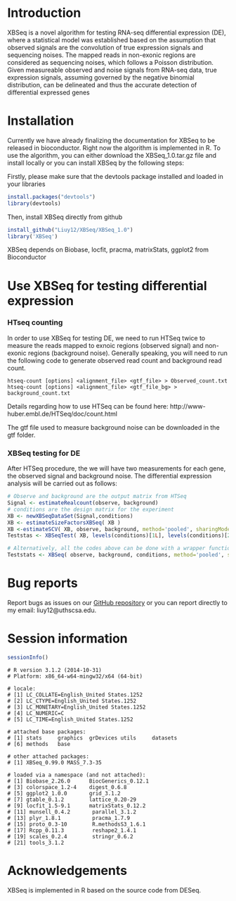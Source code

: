 <!--
%\VignetteEngine{knitr::knitr}
%\VignetteIndexEntry{XBSeq for testing differential expression for RNA-seq}
-->
# Introduction 

XBSeq is a novel algorithm for testing RNA-seq differential expression (DE), where a statistical model was established
based on the assumption that observed signals are the convolution of true expression signals and sequencing noises. The
mapped reads in non-exonic regions are considered as sequencing noises, which follows a Poisson distribution. Given
measureable observed and noise signals from RNA-seq data, true expression signals, assuming governed by the negative
binomial distribution, can be delineated and thus the accurate detection of differential expressed genes

# Installation 

Currently we have already finalizing the documentation for XBSeq to be released in bioconductor. Right now the algorithm is implemented in R. To use the algorithm, you can either download the XBSeq_1.0.tar.gz file and install locally or you can install XBSeq by the following steps: 

Firstly, please make sure that the devtools package installed and loaded in your libraries
```r
install.packages("devtools")
library(devtools)
```
Then, install XBSeq directly from github 
```r
install_github("Liuy12/XBSeq/XBSeq_1.0")
library('XBSeq')
```
XBSeq depends on Biobase, locfit, pracma, matrixStats, ggplot2 from Bioconductor

# Use XBSeq for testing differential expression 

### HTseq counting

In order to use XBSeq for testing DE, we need to run HTSeq twice to measure the reads mapped to exnoic regions (observed signal) and non-exonic regions (background noise). Generally speaking, you will need to run the following code to generate observed read count and background read count. 

```
htseq-count [options] <alignment_file> <gtf_file> > Observed_count.txt
htseq-count [options] <alignment_file> <gtf_file_bg> > background_count.txt
```

Details regarding how to use HTSeq can be found here:
http://www-huber.embl.de/HTSeq/doc/count.html

The gtf file used to measure background noise can be downloaded in the gtf folder. 

### XBSeq testing for DE 

After HTSeq procedure, the we will have two measurements for each gene, the observed signal and background noise. The differential expression analysis will be carried out as follows:

```r
# Observe and background are the output matrix from HTSeq
Signal <- estimateRealcount(observe, background)
# conditions are the design matrix for the experiment
XB <- newXBSeqDataSet(Signal,conditions)
XB <- estimateSizeFactorsXBSeq( XB )
XB <-estimateSCV( XB, observe, background, method='pooled', sharingMode='maximum', fitType='local' )
Teststas <- XBSeqTest( XB, levels(conditions)[1L], levels(conditions)[2L], pvals_only=pvals_only )

# Alternatively, all the codes above can be done with a wrapper function XBSeq
Teststats <- XBSeq( observe, background, conditions, method='pooled', sharingMode='maximum', fitType='local', pvals_only=FALSE )
```
# Bug reports
Report bugs as issues on our [GitHub repository](https://github.com/Liuy12/XBSeq/issues) or you can report directly to my email: liuy12@uthscsa.edu.

# Session information 
```r
sessionInfo()
```
```
# R version 3.1.2 (2014-10-31)
# Platform: x86_64-w64-mingw32/x64 (64-bit)

# locale:
# [1] LC_COLLATE=English_United States.1252 
# [2] LC_CTYPE=English_United States.1252   
# [3] LC_MONETARY=English_United States.1252
# [4] LC_NUMERIC=C                          
# [5] LC_TIME=English_United States.1252    

# attached base packages:
# [1] stats     graphics  grDevices utils     datasets 
# [6] methods   base     

# other attached packages:
# [1] XBSeq_0.99.0 MASS_7.3-35 

# loaded via a namespace (and not attached):
# [1] Biobase_2.26.0      BiocGenerics_0.12.1
# [3] colorspace_1.2-4    digest_0.6.8       
# [5] ggplot2_1.0.0       grid_3.1.2         
# [7] gtable_0.1.2        lattice_0.20-29    
# [9] locfit_1.5-9.1      matrixStats_0.12.2 
# [11] munsell_0.4.2       parallel_3.1.2     
# [13] plyr_1.8.1          pracma_1.7.9       
# [15] proto_0.3-10        R.methodsS3_1.6.1  
# [17] Rcpp_0.11.3         reshape2_1.4.1     
# [19] scales_0.2.4        stringr_0.6.2      
# [21] tools_3.1.2          
```
# Acknowledgements 
XBSeq is implemented in R based on the source code from DESeq. 
